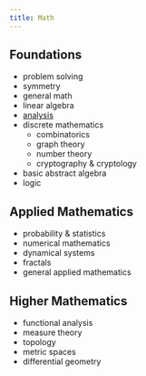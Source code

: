 ```yaml
---
title: Math
---
```


## Foundations

* problem solving
* symmetry
* general math
* linear algebra
* [analysis](./ana/index.qmd)
* discrete mathematics 
  * combinatorics
  * graph theory
  * number theory
  * cryptography & cryptology
* basic abstract algebra
* logic

## Applied Mathematics

* probability & statistics
* numerical mathematics
* dynamical systems
* fractals
* general applied mathematics

## Higher Mathematics

* functional analysis
* measure theory
* topology
* metric spaces
* differential geometry








